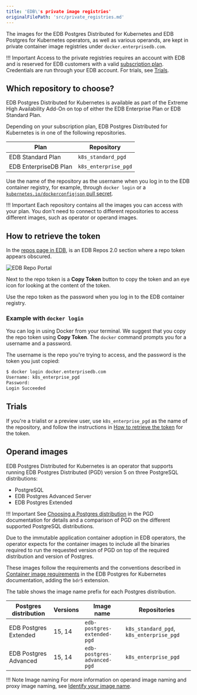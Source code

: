 ```yaml
---
title: 'EDB\'s private image registries'
originalFilePath: 'src/private_registries.md'
---
```


The images for the EDB Postgres Distributed for Kubernetes and EDB Postgres for
Kubernetes operators, as well as various operands, are kept in private
container image registries under `docker.enterprisedb.com`.

!!! Important
    Access to the private registries requires an account with EDB and is
    reserved for EDB customers with a valid [subscription plan](https://www.enterprisedb.com/products/plans-comparison#selfmanagedenterpriseplan).
    Credentials are run through your EDB account.
    For trials, see [Trials](#trials).

## Which repository to choose?

EDB Postgres Distributed for Kubernetes is available as part of the Extreme
High Availability Add-On on top of either the EDB Enterprise Plan or EDB
Standard Plan.

Depending on your subscription plan, EDB Postgres Distributed for Kubernetes
is in one of the following repositories.

| Plan                  | Repository           |
| --------------------- | -------------------- |
| EDB Standard Plan     | `k8s_standard_pgd`   |
| EDB EnterpriseDB Plan | `k8s_enterprise_pgd` |

Use the name of the repository as the username when you
log in to the EDB container registry, for example, through `docker login` or a
[`kubernetes.io/dockerconfigjson` pull secret](https://kubernetes.io/docs/concepts/configuration/secret/#secret-types).

!!! Important
    Each repository contains all the images you can access with your plan.
    You don't need to connect to different repositories to access different
    images, such as operator or operand images.

## How to retrieve the token

In the [repos page in EDB](https://www.enterprisedb.com/repos-downloads),
is an EDB Repos 2.0 section where a repo token appears obscured.

![EDB Repo Portal](images/edb-repo-portal.png)

Next to the repo token is a **Copy Token** button to copy the token and an eye icon
for looking at the content of the token.

Use the repo token as the password when you log in to the EDB
container registry.

### Example with `docker login`

You can log in using Docker from your terminal. We suggest that you
copy the repo token using **Copy Token**. The `docker` command prompts you for a username and a password.

The username is the repo you're trying to access,
and the password is the token you just copied:

```sh
$ docker login docker.enterprisedb.com  
Username: k8s_enterprise_pgd
Password: 
Login Succeeded
```

## Trials

If you're a trialist or a preview user, use `k8s_enterprise_pgd` as the name
of the repository, and follow the instructions in
[How to retrieve the token](#how-to-retrieve-the-token) for the token.

## Operand images

EDB Postgres Distributed for Kubernetes is an operator that supports running
EDB Postgres Distributed (PGD) version 5 on three PostgreSQL distributions:

-   PostgreSQL
-   EDB Postgres Advanced Server
-   EDB Postgres Extended

!!! Important
    See [Choosing a Postgres distribution](/pgd/latest/choosing_server/)
    in the PGD documentation for details and a comparison of PGD on the
    different supported PostgreSQL distributions.

Due to the immutable application container adoption in EDB operators, the
operator expects for the container images to include all the binaries required
to run the requested version of PGD on top of the required distribution and
version of Postgres.

These images follow the requirements and the conventions described in 
[Container image requirements](/postgres_for_kubernetes/latest/container_images/)
in the EDB Postgres for Kubernetes documentation, adding the `bdr5`
extension.

The table shows the image name prefix for each Postgres distribution.

| Postgres distribution | Versions | Image name                  | Repositories                             |
| --------------------- | -------- | --------------------------- | ---------------------------------------- |
| EDB Postgres Extended | 15, 14   | `edb-postgres-extended-pgd` | `k8s_standard_pgd`, `k8s_enterprise_pgd` |
| EDB Postgres Advanced | 15, 14   | `edb-postgres-advanced-pgd` | `k8s_enterprise_pgd`                     |

!!! Note Image naming
    For more information on operand image naming and proxy image naming, 
    see [Identify your image name](/postgres_distributed_for_kubernetes/latest/identify_images/identify_image_name/). 
